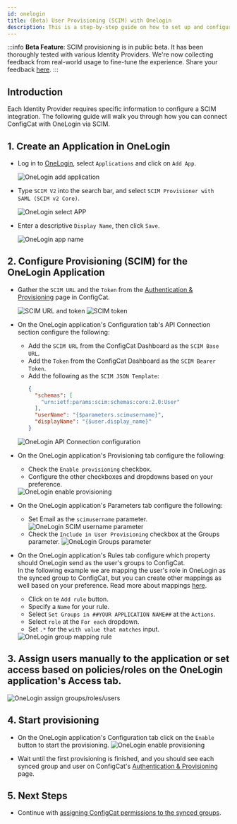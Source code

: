 ```yaml
---
id: onelogin
title: (Beta) User Provisioning (SCIM) with Onelogin
description: This is a step-by-step guide on how to set up and configure Onelogin as a User provisioning (SCIM) provider for your organization.
---
```



:::info
**Beta Feature**: SCIM provisioning is in public beta. It has been thoroughly tested with various Identity Providers. 
We're now collecting feedback from real-world usage to fine-tune the experience. Share your feedback [here](https://configcat.com/support).
:::

## Introduction

Each Identity Provider requires specific information to configure a SCIM integration. The following guide will walk you through how you can connect ConfigCat with OneLogin via SCIM.

## 1. Create an Application in OneLogin

- Log in to <a href="https://app.onelogin.com/login" target="_blank">OneLogin</a>, select `Applications` and click on `Add App`.

  <img className="bordered-img" src="/docs/assets/scim/onelogin/add_app.png" alt="OneLogin add application" decoding="async" loading="lazy" />

- Type `SCIM V2` into the search bar, and select `SCIM Provisioner with SAML (SCIM v2 Core)`.

  <img className="bordered-img" src="/docs/assets/scim/onelogin/select_app.png" alt="OneLogin select APP" decoding="async" loading="lazy" />

- Enter a descriptive `Display Name`, then click `Save`.

  <img className="bordered-img" src="/docs/assets/scim/onelogin/app_name.png" alt="OneLogin app name" decoding="async" loading="lazy" />

## 2. Configure Provisioning (SCIM) for the OneLogin Application

- Gather the `SCIM URL` and the `Token` from the <a href="https://app.configcat.com/organization/authentication/" target="_blank" rel="noopener noreferrer">Authentication & Provisioning</a> page in ConfigCat.

  <img className="bordered-img" src="/docs/assets/scim/dashboard/token_generate_url.png" alt="SCIM URL and token" decoding="async" loading="lazy"/>

  <img className="bordered-img" src="/docs/assets/scim/dashboard/token.png" alt="SCIM token" decoding="async" loading="lazy"/>

- On the OneLogin application's Configuration tab's API Connection section configure the following:
  - Add the `SCIM URL` from the ConfigCat Dashboard as the `SCIM Base URL`.
  - Add the `Token` from the ConfigCat Dashboard as the `SCIM Bearer Token`.
  - Add the following as the `SCIM JSON Template`: 
    ```json
    {
      "schemas": [
        "urn:ietf:params:scim:schemas:core:2.0:User"
      ],
      "userName": "{$parameters.scimusername}",
      "displayName": "{$user.display_name}"
    }
    ```

  <img className="bordered-img" src="/docs/assets/scim/onelogin/configuration.png" alt="OneLogin API Connection configuration" decoding="async" loading="lazy" />

- On the OneLogin application's Provisioning tab configure the following:
  - Check the `Enable provisioning` checkbox.
  - Configure the other checkboxes and dropdowns based on your preference.

  <img className="bordered-img" src="/docs/assets/scim/onelogin/enable_provisioning.png" alt="OneLogin enable provisioning" decoding="async" loading="lazy" />

- On the OneLogin application's Parameters tab configure the following:
  - Set Email as the `scimusername` parameter.
    <img className="bordered-img" src="/docs/assets/scim/onelogin/scimusername.png" alt="OneLogin SCIM username parameter" decoding="async" loading="lazy" />
  - Check the `Include in User Provisioning` checkbox at the Groups parameter.
    <img className="bordered-img" src="/docs/assets/scim/onelogin/include_in_provisioning.png" alt="OneLogin Groups parameter" decoding="async" loading="lazy" />

- On the OneLogin application's Rules tab configure which property should OneLogin send as the user's groups to ConfigCat.  
  In the following example we are mapping the user's role in OneLogin as the synced group to ConfigCat, but you can create other mappings as well based on your preference. Read more about mappings [here](https://developers.onelogin.com/scim/create-app#scimruleexamples).
  - Click on te `Add rule` button.
  - Specify a `Name` for your rule.
  - Select `Set Groups in ##YOUR APPLICATION NAME##` at the `Actions`.
  - Select `role` at the `For each` dropdown.
  - Set `.*` for the `with value that matches` input.

  <img className="bordered-img" src="/docs/assets/scim/onelogin/rule.png" alt="OneLogin group mapping rule" decoding="async" loading="lazy" />

## 3. Assign users manually to the application or set access based on policies/roles on the OneLogin application's Access tab.

  <img className="bordered-img" src="/docs/assets/scim/onelogin/assign.png" alt="OneLogin assign groups/roles/users" decoding="async" loading="lazy" />

## 4. Start provisioning
- On the OneLogin application's Configuration tab click on the `Enable` button to start the provisioning.
  <img className="bordered-img" src="/docs/assets/scim/onelogin/enable.png" alt="OneLogin enable provisioning" decoding="async" loading="lazy" />

- Wait until the first provisioning is finished, and you should see each synced group and user on ConfigCat's <a href="https://app.configcat.com/organization/authentication/" target="_blank" rel="noopener noreferrer">Authentication & Provisioning</a> page.

## 5. Next Steps

- Continue with [assigning ConfigCat permissions to the synced groups](../overview.mdx#groups).
